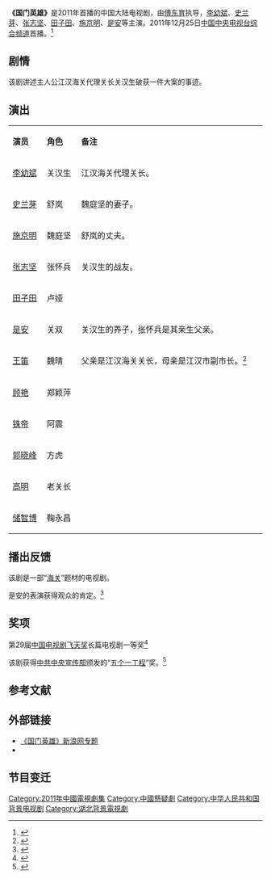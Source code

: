 {{电视节目信息框
| 名称     = 国门英雄
| 别名     = 
| 英文名称 = ''{{lang|en|National Heroes}}''
| 图片     = National Heroes poster.jpg
| 图说     = 海报
| 分类     = 悬疑剧
| 原创者   = 
| 导演     = [[傅东育|傅东育]]
| 监制     = 
| 出品人   = 
| 编剧     = 何暑坤、陈宇、陈锐、吕艳
| 制作人   = 刘燕军
| 摄影     = 
| 演出     = [[李幼斌|李幼斌]]<br>[[史兰芽|史兰芽]]<br>[[张志坚_(演员)|张志坚]]<br>[[田子田|田子田]]<br>[[施京明|施京明]]<br>[[是安|是安]]
| 配音     =
| 旁白     = 
| 主题曲   = 
| 片尾曲   = 
| 插曲     = 
| 地区     = {{CHNML}}
| 语言     = 普通话
| 集数     = 33集
| 每集长   = 45分钟
| 制作公司 = [[中华人民共和国海关总署|中华人民共和国海关总署]]<br>中共湖北省委宣传部<br>[[中国中央电视台|中国中央电视台]][[中视传媒|中视传媒]]<br>武汉广播影视局<br>北京御景江山影视文化发展有限公司<br>[[山西电视台|山西电视台]]
| 首播地区 = {{CHNML}}
| 电视网   = [[中国中央电视台综合频道|中国中央电视台综合频道]]
| 开始     = {{start_date|2011|12|25}}
| 结束     = {{end_date|2012|1|13}}
| 先于     = 
| 后于     = 
| 相关剧集 = 
| 官方网站 = 
}}
'''《国门英雄》'''是2011年首播的中国大陆电视剧，由[[傅东育|傅东育]]执导，[[李幼斌|李幼斌]]、[[史兰芽|史兰芽]]、[[张志坚_(演员)|张志坚]]、[[田子田|田子田]]、[[施京明|施京明]]、[[是安|是安]]等主演。2011年12月25日[[中国中央电视台综合频道|中国中央电视台综合频道]]首播。<ref>{{cite web |url=http://ent.sina.com.cn/v/m/2011-12-25/12033516871.shtml |title="《国门英雄》今日央一开播 李幼斌演绎悲情英雄 |work=新浪娱乐 |date=2011-12-25 |accessdate=2013-05-14 |archive-date=2011-12-26 |archive-url=https://web.archive.org/web/20111226011728/http://ent.sina.com.cn/v/m/2011-12-25/12033516871.shtml |dead-url=no }}</ref>

== 剧情 ==
该剧讲述主人公江汉海关代理关长关汉生破获一件大案的事迹。

== 演出 ==
{|class="wikitable" width="40%"
|- style="background:cornflowerblue; color:white" align=center
|style="width:5%"|'''演员'''||style="width:5%"|'''角色'''||style="width:30%"|'''备注'''
|-
| [[李幼斌|李幼斌]] || 关汉生 || 江汉海关代理关长。
|-
| [[史兰芽|史兰芽]] || 舒岚 || 魏庭坚的妻子。
|- 
| [[施京明|施京明]] || 魏庭坚  || 舒岚的丈夫。
|- 
| [[张志坚_(演员)|张志坚]] || 张怀兵 || 关汉生的战友。
|-
| [[田子田|田子田]] || 卢娅 || 
|-
| [[是安|是安]] || 关双 || 关汉生的养子，张怀兵是其亲生父亲。
|- 
| [[王笛|王笛]] || 魏晴 || 父亲是江汉海关关长，母亲是江汉市副市长。<ref>{{cite web |url=http://ent.qq.com/a/20121010/000352.htm |title=《国门英雄》二轮上星 王笛演绎另类“高干女” |accessdate=2013-05-14 |date=2012-10-10 |work=腾讯网 |archive-date=2019-06-19 |archive-url=https://web.archive.org/web/20190619171836/https://ent.qq.com/a/20121010/000352.htm }}</ref>
|- 
| [[顾艳|顾艳]] || 郑颖萍 || 
|-
| [[铢帝|铢帝]] || 阿震 || 
|-
| [[郭晓峰|郭晓峰]] || 方虎 ||
|-
| [[高明|高明]] || 老关长 || 
|-
| [[储智博|储智博]] || 鞠永昌 || 
|}

== 播出反馈 ==
该剧是一部“[[海关|海关]]”题材的电视剧。

是安的表演获得观众的肯定。<ref name="fish">{{cite web |url=http://ent.qq.com/a/20121101/000243.htm |title=《国门英雄》再登央视 是安细腻表演俘获观众 |date=2012-11-01 |accessdate=2013-05-14 |work=腾讯网 |archive-date=2019-06-09 |archive-url=https://web.archive.org/web/20190609150351/https://ent.qq.com/a/20121101/000243.htm }}</ref>

==奖项==
第29届[[中国电视剧飞天奖|中国电视剧飞天奖]]长篇电视剧一等奖<ref>{{cite web |url=http://sh.eastday.com/m/20130821/u1a7606651.html |title=5部上海产电视剧荣膺第29届中国电视剧飞天奖 |date=2013-08-21 |work=东方网 |archive-date=2013-12-19 |archive-url=https://web.archive.org/web/20131219185206/http://sh.eastday.com/m/20130821/u1a7606651.html |dead-url=no |accessdate=2013-08-23 }}</ref>

该剧获得[[中共中央宣传部|中共中央宣传部]]颁发的“[[五个一工程|五个一工程]]”奖。<ref>{{cite web|url=http://news.hbtv.com.cn/2012/0924/106085.shtml|title=电视剧《国门英雄》入选“五个一工程”奖|date=2012-09-24|work=湖北网络电视台|deadurl=yes|archiveurl=https://web.archive.org/web/20120926204045/http://news.hbtv.com.cn/2012/0924/106085.shtml|archivedate=2012-09-26|accessdate=2013-05-14}}</ref>

==参考文献==
{{reflist}}

== 外部链接==
*[http://ent.sina.com.cn/f/v/guomyx/   《国门英雄》新浪网专题]{{Wayback|url=http://ent.sina.com.cn/f/v/guomyx/ |date=20130514083718 }}
* {{douban}}

== 节目变迁 ==
{{電視節目的變遷
|電視台={{flagicon|China}}[[央视一套|央视一套]]
|播放檔次= [[黄金剧场|黄金剧场]] 周一到周日 20:00 - 22:00
|上一節目= [[节振国传奇|节振国传奇]]<br />（2011.12.10 - 2011.12.25）
|節目名稱= 国门英雄<br />（2011.12.25 - 2012.1.13）
|下一節目= [[阳光路上_(电视剧)|阳光路上]]<br />（2012.1.13 - 2012.2.2）
}}

{{央视一套电视剧}}
{{央视八套电视剧}}
{{DEFAULTSORT:Guo国}}
[[Category:2011年中國電視劇集|Category:2011年中國電視劇集]]
[[Category:中國懸疑劇|Category:中國懸疑劇]]
[[Category:中华人民共和国背景电视剧|Category:中华人民共和国背景电视剧]]
[[Category:湖北背景電視劇|Category:湖北背景電視劇]]